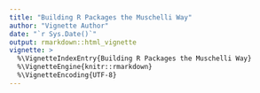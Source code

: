 ```yaml
---
title: "Building R Packages the Muschelli Way"
author: "Vignette Author"
date: "`r Sys.Date()`"
output: rmarkdown::html_vignette
vignette: >
  %\VignetteIndexEntry{Building R Packages the Muschelli Way}
  %\VignetteEngine{knitr::rmarkdown}
  %\VignetteEncoding{UTF-8}
---
```




